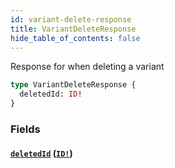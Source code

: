 ```yaml
---
id: variant-delete-response
title: VariantDeleteResponse
hide_table_of_contents: false
---
```



Response for when deleting a variant

```graphql
type VariantDeleteResponse {
  deletedId: ID!
}
```


### Fields

#### [`deletedId`](#) ([`ID!`](/demand/api/graphql-admin/reference/scalars/id))






